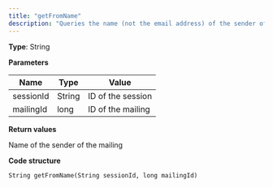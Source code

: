 ```yaml
---
title: "getFromName"
description: "Queries the name (not the email address) of the sender of a mailing in Optimizely Campaign."
---
```


**Type**: String

**Parameters**

| Name      | Type   | Value             |
| --------- | ------ | ----------------- |
| sessionId | String | ID of the session |
| mailingId | long   | ID of the mailing |

**Return values**

Name of the sender of the mailing

**Code structure**

`String getFromName(String sessionId, long mailingId)
`